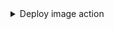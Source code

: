 <details>
<summary> Deploy image action </summary>

```json showLineNumbers
[
  {
    "identifier": "deploy_image",
    "title": "Deploy image",
    "userInputs": {
      "properties": {}
    },
    "invocationMethod": {
      "type": "WEBHOOK",
      "url": "https://example.com"
    },
    "trigger": "DAY-2",
    "description": "Deploy image version"
  }
]
```

</details>
